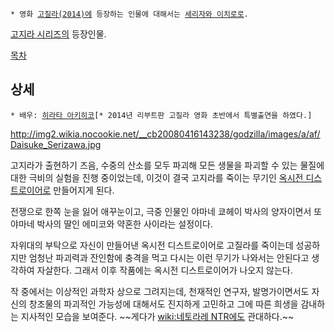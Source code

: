  * 영화 [[고질라(2014)]]에 등장하는 인물에 대해서는 [[세리자와 이치로]]로.

[[고지라 시리즈]]의 등장인물. 

[[목차]]
== 상세 ==
 * 배우: [[히라타 아키히코]][* 2014년 리부트판 고질라 영화 초반에서 특별출연을 하였다.]

http://img2.wikia.nocookie.net/__cb20080416143238/godzilla/images/a/af/Daisuke_Serizawa.jpg

고지라가 출현하기 즈음, 수중의 산소를 모두 파괴해 모든 생물을 파괴할 수 있는 물질에 대한 극비의 실험을 진행 중이었는데, 이것이 결국 고지라를 죽이는 무기인 [[옥시전 디스트로이어]]로 만들어지게 된다.

전쟁으로 한쪽 눈을 잃어 애꾸눈이고, 극중 인물인 야마네 쿄헤이 박사의 양자이면서 또 야마네 박사의 딸인 에미코와 약혼한 사이라는 설정이다.

자위대의 부탁으로 자신이 만들어낸 옥시전 디스트로이어로 고질라를 죽이는데 성공하지만 엄청난 파괴력과 잔인함에 충격을 먹고 다시는 이런 무기가 나와서는 안된다고 생각하여 자살한다. 그래서 이후 작품에는 옥시전 디스트로이어가 나오지 않는다.

작 중에서는 이상적인 과학자 상으로 그려지는데, 천재적인 연구자, 발명가이면서도 자신의 창조물의 파괴적인 가능성에 대해서도 진지하게 고민하고 그에 따른 희생을 감내하는 지사적인 모습을 보여준다. ~~게다가 [[wiki:네토라레 NTR]]에도 관대하다.~~
